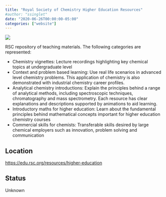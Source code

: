 ```yaml
---
title: "Royal Society of Chemistry Higher Education Resources"
#author: "ssinglet"
date: "2020-06-26T00:00:00-05:00"
categories: ["website"]
---
```


![](royal-soc.png){}

RSC repository of teaching materials. The following categories are represented:

-   Chemistry vignettes: Lecture recordings highlighting key chemical topics at undergraduate level
-   Context and problem based learning: Use real life scenarios in  advanced level chemistry problems. This application of chemistry is also demonstrated with industrial chemistry career profiles.
-   Analytical chemistry introductions: Explain the principles behind a range of analytical methods, including spectroscopic techniques, chromatography and mass spectrometry. Each resource has clear explanations and descriptions supported by animations to aid learning.
-   Introductory maths for higher education: Learn about the fundamental principles behind mathematical concepts important for higher education chemistry courses
-   Commercial skills for chemists: Transferable skills desired by large chemical employers such as innovation, problem solving and communication


## Location {#location}

<https://edu.rsc.org/resources/higher-education>


## Status {#status}

Unknown
